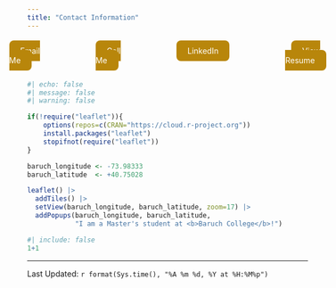 ```yaml
---
title: "Contact Information"
---
```



<div style="display: flex; justify-content: center; gap: 100px;">
  <a href="mailto:jonathan.sucucsocoy@baruchmail.cuny.edu" target="_blank" 
     style="background-color:#b8860b; color:white; padding:10px 20px; border-radius:8px; text-decoration:none;">
    Email Me
  </a>
  
  <a href="tel:+19317875840" 
     style="background-color:#b8860b; color:white; padding:10px 20px; border-radius:8px; text-decoration:none;">
    Call Me
  </a>
  
  
   <a href="https://www.linkedin.com/in/jonathan-socoy/" 
     style="background-color:#b8860b; color:white; padding:10px 20px; border-radius:8px; text-decoration:none;">
    LinkedIn
  </a>
  
  
  <div style="text-align: center;">
  <a href="Resume.pdf" target="_blank" style="background-color:#b8860b; color:white; padding:10px 20px; border-radius:8px; text-decoration:none;">
    View Resume
  </a>
</div>

</div>




```r
#| echo: false
#| message: false
#| warning: false

if(!require("leaflet")){
    options(repos=c(CRAN="https://cloud.r-project.org"))
    install.packages("leaflet")
    stopifnot(require("leaflet"))
}

baruch_longitude <- -73.98333
baruch_latitude  <- +40.75028

leaflet() |>
  addTiles() |>
  setView(baruch_longitude, baruch_latitude, zoom=17) |>
  addPopups(baruch_longitude, baruch_latitude, 
            "I am a Master's student at <b>Baruch College</b>!")
```






```r
#| include: false
1+1
```
--------------
Last Updated: `r format(Sys.time(), "%A %m %d, %Y at %H:%M%p")`